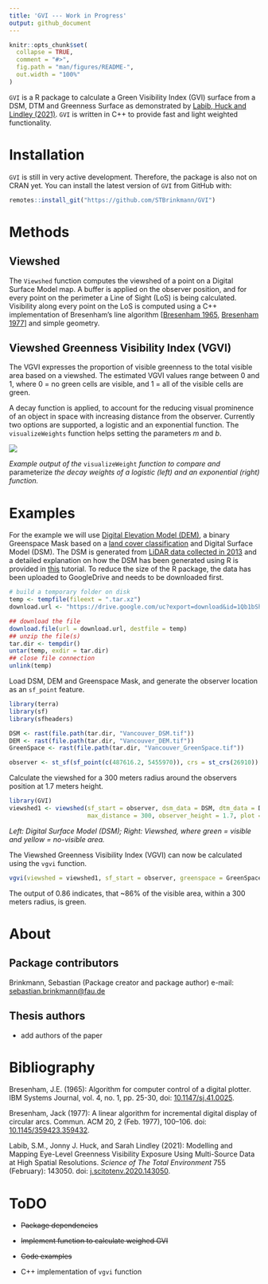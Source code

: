 ```yaml
---
title: 'GVI --- Work in Progress'
output: github_document
---
```


```r
knitr::opts_chunk$set(
  collapse = TRUE,
  comment = "#>",
  fig.path = "man/figures/README-",
  out.width = "100%"
)
```

`GVI` is a R package to calculate a Green Visibility Index (GVI) surface from a DSM, DTM and Greenness Surface as demonstrated by [Labib, Huck and Lindley (2021)](https://doi.org/10.1016/j.scitotenv.2020.143050). `GVI` is written in C++ to provide fast and light weighted functionality.

# Installation

`GVI` is still in very active development. Therefore, the package is also not on CRAN yet. You can install the latest version of `GVI` from GitHub with:

``` r
remotes::install_git("https://github.com/STBrinkmann/GVI")
```

# Methods

## Viewshed

The `Viewshed` function computes the viewshed of a point on a Digital Surface Model map. A buffer is applied on the observer position, and for every point on the perimeter a Line of Sight (LoS) is being calculated. Visibility along every point on the LoS is computed using a C++ implementation of Bresenham's line algorithm [[Bresenham 1965](https://doi.org/10.1147/sj.41.0025), [Bresenham 1977](https://doi.org/10.1145/359423.359432)] and simple geometry.

## Viewshed Greenness Visibility Index (VGVI)

The VGVI expresses the proportion of visible greenness to the total visible area based on a viewshed. The estimated VGVI values range between 0 and 1, where 0 = no green cells are visible, and 1 = all of the visible cells are green.

A decay function is applied, to account for the reducing visual prominence of an object in space with increasing distance from the observer. Currently two options are supported, a logistic and an exponential function. The `visualizeWeights` function helps setting the parameters *m* and *b*.

![](docs/visualizeWeights.png)

*Example output of the* `visualizeWeight` *function to compare and* parameterize *the decay weights of a logistic (left) and an exponential (right) function.*

# Examples

For the example we will use [Digital Elevation Model (DEM)](https://opendata.vancouver.ca/explore/dataset/digital-elevation-model), a binary Greenspace Mask based on a [land cover classification](http://www.metrovancouver.org/data) and Digital Surface Model (DSM). The DSM is generated from [LiDAR data collected in 2013](https://opendata.vancouver.ca/explore/dataset/lidar-2013/) and a detailed explanation on how the DSM has been generated using R is provided in [this](https://geobrinkmann.com/post/visible-greenness-exposure/) tutorial. To reduce the size of the R package, the data has been uploaded to GoogleDrive and needs to be downloaded first.

```r
# build a temporary folder on disk
temp <- tempfile(fileext = ".tar.xz")
download.url <- "https://drive.google.com/uc?export=download&id=1Qb1bSh-ivWR7vZalxGQZw0JhIMVRKcN6"

## download the file
download.file(url = download.url, destfile = temp)
## unzip the file(s)
tar.dir <- tempdir()
untar(temp, exdir = tar.dir)
## close file connection
unlink(temp)
```

Load DSM, DEM and Greenspace Mask, and generate the observer location as an `sf_point` feature.

```r
library(terra)
library(sf)
library(sfheaders)

DSM <- rast(file.path(tar.dir, "Vancouver_DSM.tif"))
DEM <- rast(file.path(tar.dir, "Vancouver_DEM.tif"))
GreenSpace <- rast(file.path(tar.dir, "Vancouver_GreenSpace.tif"))

observer <- st_sf(sf_point(c(487616.2, 5455970)), crs = st_crs(26910))
```

Calculate the viewshed for a 300 meters radius around the observers position at 1.7 meters height.

```r
library(GVI)
viewshed1 <- viewshed(sf_start = observer, dsm_data = DSM, dtm_data = DEM,
                      max_distance = 300, observer_height = 1.7, plot = TRUE)
```

*Left: Digital Surface Model (DSM); Right: Viewshed, where green = visible and yellow = no-visible area.*

The Viewshed Greenness Visibility Index (VGVI) can now be calculated using the `vgvi` function.

```r
vgvi(viewshed = viewshed1, sf_start = observer, greenspace = GreenSpace, m = 0.5, b = 8)
```

The output of 0.86 indicates, that \~86% of the visible area, within a 300 meters radius, is green.

# About

## Package contributors

Brinkmann, Sebastian (Package creator and package author) e-mail: [sebastian.brinkmann\@fau.de](mailto:sebastian.brinkmann@fau.de)

## Thesis authors

-   add authors of the paper

# Bibliography

Bresenham, J.E. (1965): Algorithm for computer control of a digital plotter. IBM Systems Journal, vol. 4, no. 1, pp. 25-30, doi: [10.1147/sj.41.0025](https://doi.org/10.1147/sj.41.0025).

Bresenham, Jack (1977): A linear algorithm for incremental digital display of circular arcs. Commun. ACM 20, 2 (Feb. 1977), 100–106. doi: [10.1145/359423.359432](https://doi.org/10.1145/359423.359432).

Labib, S.M., Jonny J. Huck, and Sarah Lindley (2021): Modelling and Mapping Eye-Level Greenness Visibility Exposure Using Multi-Source Data at High Spatial Resolutions. *Science of The Total Environment* 755 (February): 143050. doi: [j.scitotenv.2020.143050](https://doi.org/10.1016/j.scitotenv.2020.143050).

# ToDO

-   ~~Package dependencies~~

-   ~~Implement function to calculate weighed GVI~~

-   ~~Code examples~~

-   C++ implementation of `vgvi` function
